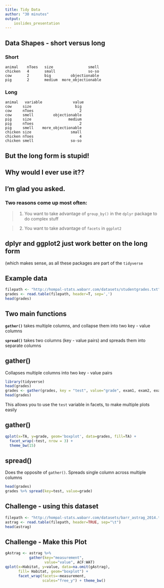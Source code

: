 ```yaml
---
title: Tidy Data
author: "30 minutes"
output:
    ioslides_presentation
---
```


## Data Shapes - short versus long {.smaller}

### Short

```
animal    nToes   size                smell
chicken   4       small               so-so
cow       2       big         objectionable
pig       2       medium  more_objectionable
```
### Long

```
animal   variable              value
cow     size                	big
cow    	nToes                     2
cow    	smell         objectionable
pig     size                 medium
pig    	nToes                     2
pig    	smell    more_objectionable
chicken size                  small
chicken nToes                     4
chicken smell                 so-so
```

## But the long form is stupid! {.build}

<h2>Why would I ever use it??</h2>

## I'm glad you asked. {.build}

### Two reasons come up most often:

> 1. You want to take advantage of `group_by()` in the `dplyr` package to do complex stuff

> 2. You want to take advantage of `facets` in `ggplot2`

## dplyr and ggplot2 just work better on the long form 

(which makes sense, as all these packages are part of the `tidyverse`

## Example data {.smaller}

```r
filepath <- "http://hompal-stats.wabarr.com/datasets/studentgrades.txt"
grades <- read.table(filepath, header=T, sep=',')
head(grades)
```

## Two main functions {.build}

**`gather()`**  takes multiple columns, and collapse them into two key - value columns 

**`spread()`**  takes two columns (key - value pairs) and spreads them into separate columns

## gather() {.smaller}

Collapses multiple columns into two key - value pairs


```r
library(tidyverse)
head(grades)
grades <- gather(grades, key = "test", value="grade", exam1, exam2, exam3)
head(grades)
```

This allows you to use the `test` variable in facets, to make multiple plots easily

## gather() {.smaller}

```r
qplot(x=TA, y=grade, geom='boxplot', data=grades, fill=TA) + 
  facet_wrap(~test, nrow = 3) + 
  theme_bw(15)
```


## spread() {.smaller}

Does the opposite of `gather()`. Spreads single column across multiple columns

```r
head(grades)
grades %>% spread(key=test, value=grade)
```

## Challenge -  using this dataset {.smaller}

```r
filepath <- "http://hompal-stats.wabarr.com/datasets/barr_astrag_2014.txt"
astrag <- read.table(filepath, header=TRUE, sep="\t")
head(astrag)
```

## Challenge - Make this Plot {.smaller}

```r
gAstrag <- astrag %>% 
           gather(key="measurement", 
                  value="value", ACF:WAT)
qplot(x=Habitat, y=value, data=na.omit(gAstrag), 
      fill= Habitat, geom="boxplot") + 
      facet_wrap(facets=~measurement, 
                 scales="free_y") + theme_bw()
```